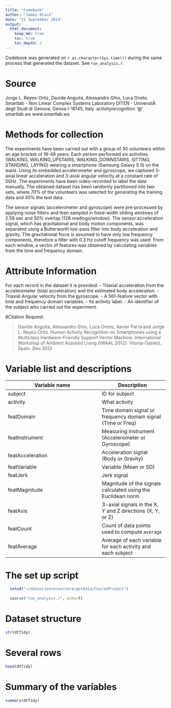 ```yaml
---
title: "Codebook"
author: "James Black"
date: "21 September 2014"
output:
  html_document:
    keep_md: true
    toc: true
    toc_depth: 2
---
```


Codebook was generated on `r as.character(Sys.time())` during the same process that generated the dataset. See `run_analysis.r`.

# Source

Jorge L. Reyes-Ortiz, Davide Anguita, Alessandro Ghio, Luca Oneto. 
Smartlab - Non Linear Complex Systems Laboratory 
DITEN - UniversitÃ  degli Studi di Genova, Genoa I-16145, Italy. 
activityrecognition '@' smartlab.ws 
www.smartlab.ws 

# Methods for collection

The experiments have been carried out with a group of 30 volunteers within an age bracket of 19-48 years. Each person performed six activities (WALKING, WALKING_UPSTAIRS, WALKING_DOWNSTAIRS, SITTING, STANDING, LAYING) wearing a smartphone (Samsung Galaxy S II) on the waist. Using its embedded accelerometer and gyroscope, we captured 3-axial linear acceleration and 3-axial angular velocity at a constant rate of 50Hz. The experiments have been video-recorded to label the data manually. The obtained dataset has been randomly partitioned into two sets, where 70% of the volunteers was selected for generating the training data and 30% the test data. 

The sensor signals (accelerometer and gyroscope) were pre-processed by applying noise filters and then sampled in fixed-width sliding windows of 2.56 sec and 50% overlap (128 readings/window). The sensor acceleration signal, which has gravitational and body motion components, was separated using a Butterworth low-pass filter into body acceleration and gravity. The gravitational force is assumed to have only low frequency components, therefore a filter with 0.3 Hz cutoff frequency was used. From each window, a vector of features was obtained by calculating variables from the time and frequency domain. 

# Attribute Information

For each record in the dataset it is provided: 
- Triaxial acceleration from the accelerometer (total acceleration) and the estimated body acceleration. 
- Triaxial Angular velocity from the gyroscope. 
- A 561-feature vector with time and frequency domain variables. 
- Its activity label. 
- An identifier of the subject who carried out the experiment.

#Citation Request:

> Davide Anguita, Alessandro Ghio, Luca Oneto, Xavier Parra and Jorge L. Reyes-Ortiz. Human Activity Recognition on Smartphones using a Multiclass Hardware-Friendly Support Vector Machine. International Workshop of Ambient Assisted Living (IWAAL 2012). Vitoria-Gasteiz, Spain. Dec 2012

# Variable list and descriptions

Variable name    | Description
-----------------|------------
subject          | ID for subject
activity         | What activity
featDomain       | Time domain signal or frequency domain signal (Time or Freq)
featInstrument   | Measuring instrument (Accelerometer or Gyroscope)
featAcceleration | Acceleration signal (Body or Gravity)
featVariable     | Variable (Mean or SD)
featJerk         | Jerk signal
featMagnitude    | Magnitude of the signals calculated using the Euclidean norm
featAxis         | 3-axial signals in the X, Y and Z directions (X, Y, or Z)
featCount        | Count of data points used to compute `average`
featAverage      | Average of each variable for each activity and each subject

# The set up script

```r
  setwd("~/datasciencecoursera/getdata/CourseProject")
  
  source("run_analysis.r", echo=T)
```

# Dataset structure

```r
str(dtTidy)
```

# Several rows

```r
head(dtTidy)
```

# Summary of the variables

```r
summary(dtTidy)
```


